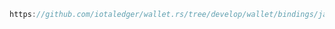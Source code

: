 ```java reference
https://github.com/iotaledger/wallet.rs/tree/develop/wallet/bindings/java/examples/src/CheckBalance.java
```